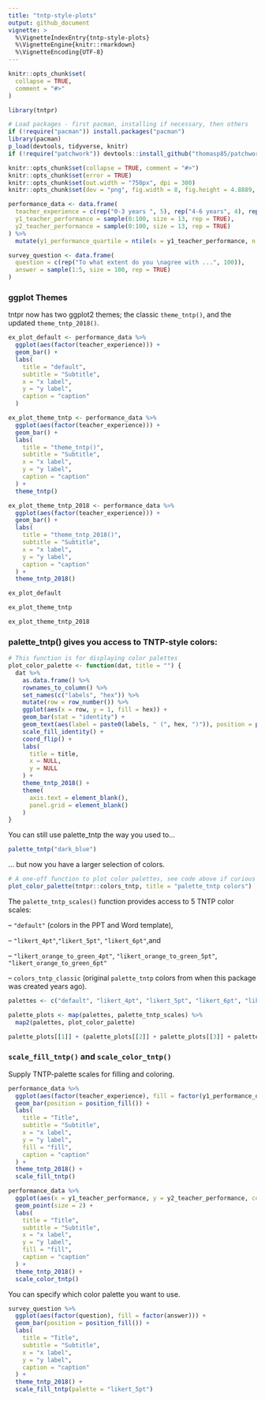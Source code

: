 ```yaml
---
title: "tntp-style-plots"
output: github_document
vignette: >
  %\VignetteIndexEntry{tntp-style-plots}
  %\VignetteEngine{knitr::rmarkdown}
  %\VignetteEncoding{UTF-8}
---
```


```r
knitr::opts_chunk$set(
  collapse = TRUE,
  comment = "#>"
)
```

```r
library(tntpr)

# Load packages - first pacman, installing if necessary, then others
if (!require("pacman")) install.packages("pacman")
library(pacman)
p_load(devtools, tidyverse, knitr)
if (!require("patchwork")) devtools::install_github("thomasp85/patchwork")
```

```r
knitr::opts_chunk$set(collapse = TRUE, comment = "#>")
knitr::opts_chunk$set(error = TRUE)
knitr::opts_chunk$set(out.width = "750px", dpi = 300)
knitr::opts_chunk$set(dev = "png", fig.width = 8, fig.height = 4.8889, dpi = 300)
```

```r
performance_data <- data.frame(
  teacher_experience = c(rep("0-3 years ", 5), rep("4-6 years", 4), rep("7+ years", 4)),
  y1_teacher_performance = sample(0:100, size = 13, rep = TRUE),
  y2_teacher_performance = sample(0:100, size = 13, rep = TRUE)
) %>%
  mutate(y1_performance_quartile = ntile(x = y1_teacher_performance, n = 4))

survey_question <- data.frame(
  question = c(rep("To what extent do you \nagree with ...", 100)),
  answer = sample(1:5, size = 100, rep = TRUE)
)
```


### ggplot Themes

tntpr now has two ggplot2 themes; the classic `theme_tntp()`, and the updated `theme_tntp_2018()`.

```r
ex_plot_default <- performance_data %>%
  ggplot(aes(factor(teacher_experience))) +
  geom_bar() +
  labs(
    title = "default",
    subtitle = "Subtitle",
    x = "x label",
    y = "y label",
    caption = "caption"
  )

ex_plot_theme_tntp <- performance_data %>%
  ggplot(aes(factor(teacher_experience))) +
  geom_bar() +
  labs(
    title = "theme_tntp()",
    subtitle = "Subtitle",
    x = "x label",
    y = "y label",
    caption = "caption"
  ) +
  theme_tntp()

ex_plot_theme_tntp_2018 <- performance_data %>%
  ggplot(aes(factor(teacher_experience))) +
  geom_bar() +
  labs(
    title = "theme_tntp_2018()",
    subtitle = "Subtitle",
    x = "x label",
    y = "y label",
    caption = "caption"
  ) +
  theme_tntp_2018()
```

```r
ex_plot_default
```

```r
ex_plot_theme_tntp
```

```r
ex_plot_theme_tntp_2018
```

### palette_tntp() gives you access to TNTP-style colors:

```r
# This function is for displaying color palettes
plot_color_palette <- function(dat, title = "") {
  dat %>%
    as.data.frame() %>%
    rownames_to_column() %>%
    set_names(c("labels", "hex")) %>%
    mutate(row = row_number()) %>%
    ggplot(aes(x = row, y = 1, fill = hex)) +
    geom_bar(stat = "identity") +
    geom_text(aes(label = paste0(labels, " (", hex, ")")), position = position_stack(vjust = 0.5), color = "white") +
    scale_fill_identity() +
    coord_flip() +
    labs(
      title = title,
      x = NULL,
      y = NULL
    ) +
    theme_tntp_2018() +
    theme(
      axis.text = element_blank(),
      panel.grid = element_blank()
    )
}
```

You can still use palette_tntp the way you used to...

```r
palette_tntp("dark_blue")
```

... but now you have a larger selection of colors.

```r
# A one-off function to plot color palettes, see code above if curious
plot_color_palette(tntpr::colors_tntp, title = "palette_tntp colors")
```

The `palette_tntp_scales()` function provides access to 5 TNTP color scales:

-- `"default"` (colors in the PPT and Word template), 

-- `"likert_4pt"`,`"likert_5pt"`, `"likert_6pt"`,and 

-- `"likert_orange_to_green_4pt"`, `"likert_orange_to_green_5pt"`, `"likert_orange_to_green_6pt"`

-- `colors_tntp_classic` (original `palette_tntp` colors from when this package was created years ago).


```r
palettes <- c("default", "likert_4pt", "likert_5pt", "likert_6pt", "likert_orange_to_green_4pt", "likert_orange_to_green_5pt", "likert_orange_to_green_6pt")

palette_plots <- map(palettes, palette_tntp_scales) %>%
  map2(palettes, plot_color_palette)

palette_plots[[1]] + (palette_plots[[2]] + palette_plots[[3]] + palette_plots[[4]]) + palette_plots[[5]] + palette_plots[[6]] + palette_plots[[7]] + plot_layout(ncol = 1)
```

### `scale_fill_tntp()` and `scale_color_tntp()`

Supply TNTP-palette scales for filling and coloring.

```r
performance_data %>%
  ggplot(aes(factor(teacher_experience), fill = factor(y1_performance_quartile))) +
  geom_bar(position = position_fill()) +
  labs(
    title = "Title",
    subtitle = "Subtitle",
    x = "x label",
    y = "y label",
    fill = "fill",
    caption = "caption"
  ) +
  theme_tntp_2018() +
  scale_fill_tntp()
```

```r
performance_data %>%
  ggplot(aes(x = y1_teacher_performance, y = y2_teacher_performance, color = factor(teacher_experience))) +
  geom_point(size = 2) +
  labs(
    title = "Title",
    subtitle = "Subtitle",
    x = "x label",
    y = "y label",
    fill = "fill",
    caption = "caption"
  ) +
  theme_tntp_2018() +
  scale_color_tntp()
```


You can specify which color palette you want to use.
```r
survey_question %>%
  ggplot(aes(factor(question), fill = factor(answer))) +
  geom_bar(position = position_fill()) +
  labs(
    title = "Title",
    subtitle = "Subtitle",
    x = "x label",
    y = "y label",
    caption = "caption"
  ) +
  theme_tntp_2018() +
  scale_fill_tntp(palette = "likert_5pt")
```
